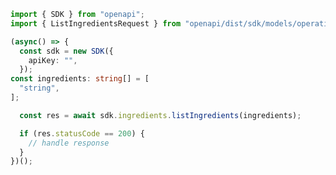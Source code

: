```typescript ListIngredients.ts
import { SDK } from "openapi";
import { ListIngredientsRequest } from "openapi/dist/sdk/models/operations";

(async() => {
  const sdk = new SDK({
    apiKey: "",
  });
const ingredients: string[] = [
  "string",
];

  const res = await sdk.ingredients.listIngredients(ingredients);

  if (res.statusCode == 200) {
    // handle response
  }
})();
```
